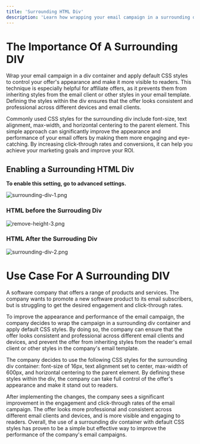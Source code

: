 ```yaml
---
title: 'Surrounding HTML Div'
description: 'Learn how wrapping your email campaign in a surrounding div container and applying default CSS styles can make your offer stand out to readers and give you more control over its appearance.'
---
```

# The Importance Of A Surrounding DIV
Wrap your email campaign in a div container and apply default CSS styles to control your offer's appearance and make it more visible to readers. This technique is especially helpful for affiliate offers, as it prevents them from inheriting styles from the email client or other styles in your email template. Defining the styles within the div ensures that the offer looks consistent and professional across different devices and email clients.

Commonly used CSS styles for the surrounding div include font-size, text alignment, max-width, and horizontal centering to the parent element. This simple approach can significantly improve the appearance and performance of your email offers by making them more engaging and eye-catching. By increasing click-through rates and conversions, it can help you achieve your marketing goals and improve your ROI.


## Enabling a Surrounding HTML Div

**To enable this setting, go to advanced settings.** 

![surrounding-div-1.png](/images/surrounding-div-1.png)

### HTML before the Surrouding Div

![remove-height-3.png](/images/surround-div-1.png)

### HTML After the Surrouding Div

![surrounding-div-2.png](/images/surround-div-2.png)

# Use Case For A Surrounding DIV
<Note>
A software company that offers a range of products and services. The company wants to promote a new software product to its email subscribers, but is struggling to get the desired engagement and click-through rates.
 
To improve the appearance and performance of the email campaign, the company decides to wrap the campaign in a surrounding div container and apply default CSS styles. By doing so, the company can ensure that the offer looks consistent and professional across different email clients and devices, and prevent the offer from inheriting styles from the reader's email client or other styles in the company's email template.
 
The company decides to use the following CSS styles for the surrounding div container: font-size of 16px, text alignment set to center, max-width of 600px, and horizontal centering to the parent element. By defining these styles within the div, the company can take full control of the offer's appearance and make it stand out to readers.
 
After implementing the changes, the company sees a significant improvement in the engagement and click-through rates of the email campaign. The offer looks more professional and consistent across different email clients and devices, and is more visible and engaging to readers. Overall, the use of a surrounding div container with default CSS styles has proven to be a simple but effective way to improve the performance of the company's email campaigns.
</Note>